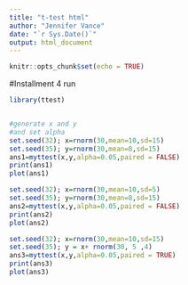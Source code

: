 ---
title: "t-test html"
author: "Jennifer Vance"
date: "`r Sys.Date()`"
output: html_document
---

```{r setup, include=FALSE}
knitr::opts_chunk$set(echo = TRUE)

```


#Installment 4 run

```{r results='asis'}
library(ttest)


#generate x and y
#and set alpha
set.seed(32); x=rnorm(30,mean=10,sd=15)
set.seed(35); y=rnorm(30,mean=8,sd=15)
ans1=myttest(x,y,alpha=0.05,paired = FALSE)
print(ans1)
plot(ans1)

set.seed(32); x=rnorm(30,mean=10,sd=5)
set.seed(35); y=rnorm(30,mean=8,sd=15)
ans2=myttest(x,y,alpha=0.05,paired = FALSE)
print(ans2)
plot(ans2)

set.seed(32); x=rnorm(30,mean=10,sd=15)
set.seed(35); y = x+ rnorm(30, 5 ,4)
ans3=myttest(x,y,alpha=0.05,paired = TRUE)
print(ans3)
plot(ans3)



```
